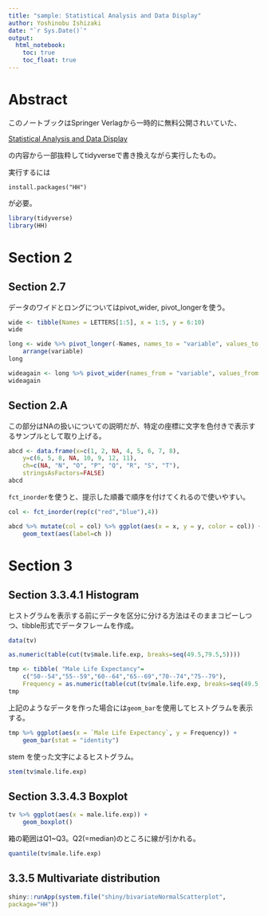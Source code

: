 ```yaml
---
title: "sample: Statistical Analysis and Data Display"
author: Yoshinobu Ishizaki
date: "`r Sys.Date()`"
output: 
  html_notebook:
    toc: true
    toc_float: true
---
```


# Abstract

このノートブックはSpringer Verlagから一時的に無料公開されいていた、

[Statistical Analysis and Data Display](https://link.springer.com/book/10.1007/978-1-4939-2122-5)

の内容から一部抜粋してtidyverseで書き換えながら実行したもの。

実行するには

```
install.packages("HH")
```

が必要。

```r
library(tidyverse)
library(HH)
```

# Section 2

## Section 2.7

データのワイドとロングについてはpivot_wider, pivot_longerを使う。

```r
wide <- tibble(Names = LETTERS[1:5], x = 1:5, y = 6:10)
wide
```

```r
long <- wide %>% pivot_longer(-Names, names_to = "variable", values_to = "value") %>% 
    arrange(variable)
long
```

```r
wideagain <- long %>% pivot_wider(names_from = "variable", values_from = "value")
wideagain
```

## Section 2.A

この部分はNAの扱いについての説明だが、特定の座標に文字を色付きで表示するサンプルとして取り上げる。

```r
abcd <- data.frame(x=c(1, 2, NA, 4, 5, 6, 7, 8),
    y=c(6, 5, 8, NA, 10, 9, 12, 11),
    ch=c(NA, "N", "O", "P", "Q", "R", "S", "T"),
    stringsAsFactors=FALSE)
abcd
```

`fct_inorder`を使うと、提示した順番で順序を付けてくれるので使いやすい。

```r
col <- fct_inorder(rep(c("red","blue"),4))

abcd %>% mutate(col = col) %>% ggplot(aes(x = x, y = y, color = col)) +
    geom_text(aes(label=ch ))
```

# Section 3

## Section 3.3.4.1 Histogram

ヒストグラムを表示する前にデータを区分に分ける方法はそのままコピーしつつ、tibble形式でデータフレームを作成。

```r
data(tv)
```


```r
as.numeric(table(cut(tv$male.life.exp, breaks=seq(49.5,79.5,5))))
```


```r
tmp <- tibble( "Male Life Expectancy"=
    c("50--54","55--59","60--64","65--69","70--74","75--79"),
    Frequency = as.numeric(table(cut(tv$male.life.exp, breaks=seq(49.5,79.5,5)))))
tmp
```

上記のようなデータを作った場合には`geom_bar`を使用してヒストグラムを表示する。

```r
tmp %>% ggplot(aes(x = `Male Life Expectancy`, y = Frequency)) + 
    geom_bar(stat = "identity")
```

stem を使った文字によるヒストグラム。

```r
stem(tv$male.life.exp)
```

## Section 3.3.4.3 Boxplot

```r
tv %>% ggplot(aes(x = male.life.exp)) + 
    geom_boxplot()
```

箱の範囲はQ1~Q3。Q2(=median)のところに線が引かれる。

```r
quantile(tv$male.life.exp)
```

## 3.3.5 Multivariate distribution

```r
shiny::runApp(system.file("shiny/bivariateNormalScatterplot",
package="HH"))
```

